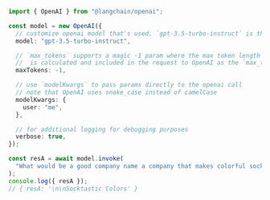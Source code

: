 ```typescript
import { OpenAI } from "@langchain/openai";

const model = new OpenAI({
  // customize openai model that's used, `gpt-3.5-turbo-instruct` is the default
  model: "gpt-3.5-turbo-instruct",

  // `max_tokens` supports a magic -1 param where the max token length for the specified modelName
  //  is calculated and included in the request to OpenAI as the `max_tokens` param
  maxTokens: -1,

  // use `modelKwargs` to pass params directly to the openai call
  // note that OpenAI uses snake_case instead of camelCase
  modelKwargs: {
    user: "me",
  },

  // for additional logging for debugging purposes
  verbose: true,
});

const resA = await model.invoke(
  "What would be a good company name a company that makes colorful socks?"
);
console.log({ resA });
// { resA: '\n\nSocktastic Colors' }
```
